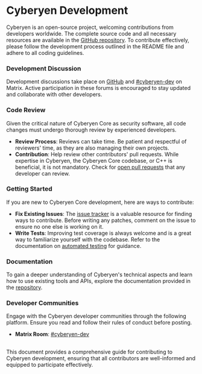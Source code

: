 # Cyberyen Development

Cyberyen is an open-source project, welcoming contributions from developers worldwide. The complete source code and all necessary resources are available in the [GitHub repository](https://github.com/cyberyen). To contribute effectively, please follow the development process outlined in the README file and adhere to all coding guidelines.

### Development Discussion

Development discussions take place on [GitHub](https://github.com/orgs/cyberyen/projects?query=is%3Aopen) and [#cyberyen-dev](https://matrix.to/#/#cyberyen-dev:matrix.org) on Matrix. Active participation in these forums is encouraged to stay updated and collaborate with other developers.

### Code Review

Given the critical nature of Cyberyen Core as security software, all code changes must undergo thorough review by experienced developers.

* **Review Process**: Reviews can take time. Be patient and respectful of reviewers' time, as they are also managing their own projects.
* **Contribution**: Help review other contributors' pull requests. While expertise in Cyberyen, the Cyberyen Core codebase, or C++ is beneficial, it is not mandatory. Check for [open pull requests](https://github.com/cyberyen/cyberyen/pulls) that any developer can review.

### Getting Started

If you are new to Cyberyen Core development, here are ways to contribute:

* **Fix Existing Issues**: The [issue tracker](https://github.com/cyberyen/cyberyen/issues) is a valuable resource for finding ways to contribute. Before writing any patches, comment on the issue to ensure no one else is working on it.
* **Write Tests**: Improving test coverage is always welcome and is a great way to familiarize yourself with the codebase. Refer to the documentation on [automated testing](https://github.com/cyberyen/cyberyen/blob/master/src/test/README.md) for guidance.

### Documentation

To gain a deeper understanding of Cyberyen's technical aspects and learn how to use existing tools and APIs, explore the documentation provided in the [repository](https://github.com/cyberyen/cyberyen/blob/master/doc/README.md).

### Developer Communities

Engage with the Cyberyen developer communities through the following platform. Ensure you read and follow their rules of conduct before posting.

* **Matrix Room**: [#cyberyen-dev](https://matrix.to/#/#cyberyen-dev:matrix.org)

##

This document provides a comprehensive guide for contributing to Cyberyen development, ensuring that all contributors are well-informed and equipped to participate effectively.
